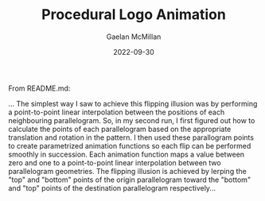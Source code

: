 ---
title: 'Procedural Logo Animation'
author: 'Gaelan McMillan'
excerpt: "A logo animation I made for TMU's Algorithms & Coding Club."
date: '2022-09-30'
thumbnail: '/images/projects/LogoPicture.png'
tags: ['p5.js', 'Animation', 'Geometry']
languages: ['JavaScript', 'HTML', 'CSS']
demoimg: "/images/projects/LogoGif.gif"
demolink: "https://gaelanmcmillan.github.io/tmu-acc-logo-animation/"
gitlink: "https://github.com/gaelanmcmillan/tmu-acc-logo-animation"
body: |
      From README.md:

      ... The simplest way I saw to achieve this flipping illusion was by performing a point-to-point
      linear interpolation between the positions of each neighbouring parallelogram.
      So, in my second run, I first figured out how to calculate the points of each parallelogram
      based on the appropriate translation and rotation in the pattern. I then used these parallogram
      points to create parametrized animation functions so each flip can be performed smoothly in succession.
      Each animation function maps a value between zero and one to a point-to-point linear interpolation between two parallelogram geometries.
      The flipping illusion is achieved by lerping the "top" and "bottom" points of the origin parallelogram
      toward the "bottom" and "top" points of the destination parallelogram respectively...
---
